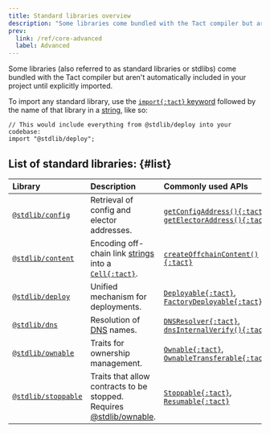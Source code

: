 ```yaml
---
title: Standard libraries overview
description: "Some libraries come bundled with the Tact compiler but aren't automatically included in your project until explicitly imported."
prev:
  link: /ref/core-advanced
  label: Advanced
---
```


Some libraries (also referred to as standard libraries or stdlibs) come bundled with the Tact compiler but aren't automatically included in your project until explicitly imported.

To import any standard library, use the [`import{:tact}` keyword](/book/import) followed by the name of that library in a [string][p], like so:

```tact
// This would include everything from @stdlib/deploy into your codebase:
import "@stdlib/deploy";
```

## List of standard libraries: {#list}

Library                  | Description                                                      | Commonly used APIs
:----------------------- | :--------------------------------------------------------------- | :-----------------
[`@stdlib/config`][1]    | Retrieval of config and elector addresses.                       | [`getConfigAddress(){:tact}`][gca], [`getElectorAddress(){:tact}`][gea]
[`@stdlib/content`][2]   | Encoding off-chain link [strings][p] into a [`Cell{:tact}`][cell]. | [`createOffchainContent(){:tact}`][coff]
[`@stdlib/deploy`][3]    | Unified mechanism for deployments.                               | [`Deployable{:tact}`][dep], [`FactoryDeployable{:tact}`][fcd]
[`@stdlib/dns`][4]       | Resolution of [DNS][dns] names.                                  | [`DNSResolver{:tact}`][dnsr], [`dnsInternalVerify(){:tact}`][dnsi]
[`@stdlib/ownable`][5]   | Traits for ownership management.                                 | [`Ownable{:tact}`][own], [`OwnableTransferable{:tact}`][ownt]
[`@stdlib/stoppable`][6] | Traits that allow contracts to be stopped. Requires [@stdlib/ownable][5]. | [`Stoppable{:tact}`][stp], [`Resumable{:tact}`][res]

[1]: /ref/stdlib-config
[gca]: /ref/stdlib-config#getconfigaddress
[gea]: /ref/stdlib-config#getelectoraddress

[2]: /ref/stdlib-content
[coff]: /ref/stdlib-content#createoffchaincontent

[3]: /ref/stdlib-deploy
[dep]: /ref/stdlib-deploy#deployable
[fcd]: /ref/stdlib-deploy#factorydeployable

[4]: /ref/stdlib-dns
[dnsr]: /ref/stdlib-dns#dnsresolver
[dnsi]: /ref/stdlib-dns#dnsinternalverify

[5]: /ref/stdlib-ownable
[own]: /ref/stdlib-ownable#ownable
[ownt]: /ref/stdlib-ownable#ownabletransferable

[6]: /ref/stdlib-stoppable
[stp]: /ref/stdlib-stoppable#stoppable
[res]: /ref/stdlib-stoppable#resumable

[p]: /book/types#primitive-types
[cell]: /book/cells#cells
[dns]: https://docs.ton.org/participate/web3/dns
